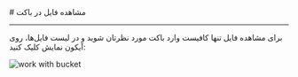 

<Layout>
<Head>
<title>مستندات مشاهده فایل در باکت - لیارا</title>
<meta property="og:title" content="مستندات خدمات رایانش ابری لیارا" />
<meta property="og:description" content="مستندات مربوط به نحوه مشاهده یک فایل در فضای ذخیره‌سازی ابری در لیارا"  />
</Head>
# مشاهده فایل در باکت
<hr className="mb-2" />

برای مشاهده فایل 
تنها کافیست وارد باکت مورد نظرتان شوید و در لیست فایل‌ها، روی آیکون نمایش کلیک کنید:

<div className="h-4" />
<img src="https://media.liara.ir/old/buckets/view-file.gif" alt="work with bucket" />
<div className="h-4" />



</Layout>